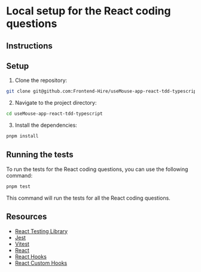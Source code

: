 # Local setup for the React coding questions

## Instructions

## Setup

1. Clone the repository:

```bash
git clone git@github.com:Frontend-Hire/useMouse-app-react-tdd-typescript.git
```

2. Navigate to the project directory:

```bash
cd useMouse-app-react-tdd-typescript
```

3. Install the dependencies:

```bash
pnpm install
```

## Running the tests

To run the tests for the React coding questions, you can use the following command:

```bash
pnpm test
```

This command will run the tests for all the React coding questions.


## Resources

- [React Testing Library](https://testing-library.com/docs/react-testing-library/intro/)
- [Jest](https://jestjs.io/docs/getting-started)
- [Vitest](https://vitest.io/docs/getting-started)
- [React](https://reactjs.org/docs/getting-started.html)
- [React Hooks](https://reactjs.org/docs/hooks-intro.html)
- [React Custom Hooks](https://reactjs.org/docs/hooks-custom.html)